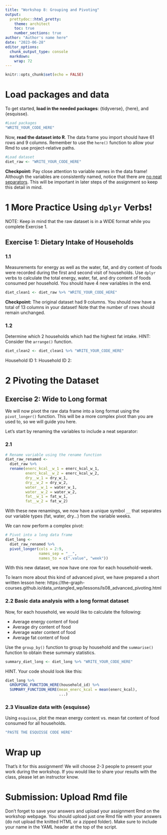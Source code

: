 ```yaml
---
title: "Workshop 8: Grouping and Pivoting"
output:
  prettydoc::html_pretty:
    theme: architect
    toc: true
    number_sections: true
author: "Author's name here"
date: "2023-06-28"
editor_options: 
  chunk_output_type: console
  markdown: 
    wrap: 72
---
```


```r
knitr::opts_chunk$set(echo = FALSE)
```

# Load packages and data

To get started, **load in the needed packages**: {tidyverse}, {here},
and {esquisse}.

```r
#Load packages
"WRITE_YOUR_CODE_HERE"
```

Now, **read the dataset into R**. The data frame you import should have
61 rows and 9 columns. Remember to use the `here()` function to allow
your Rmd to use project-relative paths.

```r
#Load dataset
diet_raw <- "WRITE_YOUR_CODE_HERE"
```

**Checkpoint:** Pay close attention to variable names in the data frame!
Although the variables are consistently named, notice that there are [no
neat separators]{.underline}. This will be important in later steps of
the assignment so keep this detail in mind.

# 1 More Practice Using `dplyr` Verbs!

NOTE: Keep in mind that the raw dataset is in a WIDE format while you
complete Exercise 1.

## Exercise 1: Dietary Intake of Households

### 1.1
Measurements for energy as well as the water, fat, and dry content of
foods were recorded during the first and second visit of households. Use
`dplyr` verbs to calculate the total energy, water, fat, and dry content
of foods consumed per household. You should have 4 new variables in the end.

```r
diet_clean1 <- diet_raw %>% "WRITE_YOUR_CODE_HERE"
```

**Checkpoint:** The original dataset had 9 columns. You should now have a total of 13 columns in your dataset! Note that the number of rows should remain unchanged.

### 1.2

Determine which 2 households which had the highest fat intake. HINT: Consider the `arrange()` function.

```r
diet_clean2 <- diet_clean1 %>% "WRITE_YOUR_CODE_HERE"
```

Household ID 1: 
Household ID 2:

# 2 Pivoting the Dataset

## Exercise 2: Wide to Long format

We will now pivot the raw data frame into a long format using the `pivot_longer()`
function. This will be a more complex pivot than you are used to, so we will guide you here.

Let's start by renaming the variables to include a neat separator:

### 2.1
```r
# Rename variable using the rename function
diet_raw_renamed <- 
  diet_raw %>% 
  rename(enerc_kcal__w_1 = enerc_kcal_w_1, 
         enerc_kcal__w_2 = enerc_kcal_w_2,
         dry__w_1 = dry_w_1,
         dry__w_2 = dry_w_2,
         water__w_1 = water_w_1,
         water__w_2 = water_w_2,
         fat__w_1 = fat_w_1,
         fat__w_2 = fat_w_2)
```

With these new renamings, we now have a unique symbol `__` that separates our variable types (fat, water, dry...) from the variable weeks.

We can now perform a complex pivot:

```r
# Pivot into a long data frame
diet_long <- 
  diet_raw_renamed %>% 
  pivot_longer(cols = 2:9, 
               names_sep = "__", 
               names_to = c(".value", "week"))
```

With this new dataset, we now have one row for each household-week.

To learn more about this kind of advanced pivot, we have prepared a short written lesson here: 
https://the-graph-courses.github.io/data_untangled_wp/lessons/ls08_advanced_pivoting.html

### 2.2 Basic data analysis with a long format dataset

Now, for each household, we would like to calculate the following: 

  - Average energy content of food
  - Average dry content of food
  - Average water content of food 
  - Average fat content of food 
  
Use the `group_by()` function to group by household and the `summarise()` function to obtain these summary statistics.

```r
summary_diet_long <- diet_long %>% "WRITE_YOUR_CODE_HERE"
```

HINT. Your code should look like this:

```r
diet_long %>% 
  GROUPING_FUNCTION_HERE(household_id) %>% 
  SUMMARY_FUNCTION_HERE(mean_enerc_kcal = mean(enerc_kcal),
                        ...)
```


### 2.3 Visualize data with {esquisse}

Using `esquisse`, plot the mean energy content vs. mean fat content of food consumed for all households.

```r
"PASTE THE ESQUISSE CODE HERE"
```

# Wrap up

That's it for this assignment! We will choose 2-3 people to present your
work during the workshop. If you would like to share your results with
the class, please let an instructor know.

# Submission: Upload Rmd file

Don't forget to save your answers and upload your assignment Rmd on the
workshop webpage. You should upload just one Rmd file with your answers
(do not upload the knitted HTML or a zipped folder). Make sure to
include your name in the YAML header at the top of the script.
